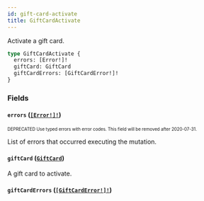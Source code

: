 ```yaml
---
id: gift-card-activate
title: GiftCardActivate
---
```


Activate a gift card.

```graphql
type GiftCardActivate {
  errors: [Error!]!
  giftCard: GiftCard
  giftCardErrors: [GiftCardError!]!
}
```

### Fields

#### `errors` ([`[Error!]!`](/api-reference/objects/error.mdx))

<sub><sup><span className="deprecatedTag">DEPRECATED</span> Use typed errors with error codes. This field will be removed after 2020-07-31.</sup></sub>

List of errors that occurred executing the mutation.

#### `giftCard` ([`GiftCard`](/api-reference/objects/gift-card.mdx))

A gift card to activate.

#### `giftCardErrors` ([`[GiftCardError!]!`](/api-reference/objects/gift-card-error.mdx))
